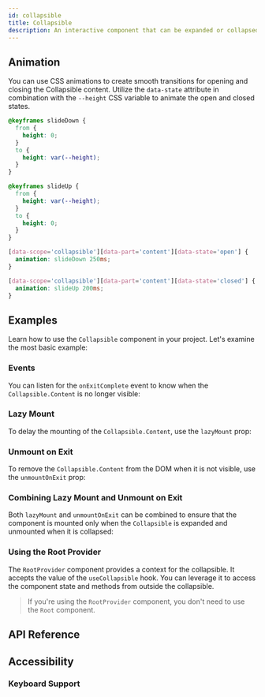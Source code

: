 ```yaml
---
id: collapsible
title: Collapsible
description: An interactive component that can be expanded or collapsed.
---
```


<ComponentPreview id="Collapsible" />

## Animation

You can use CSS animations to create smooth transitions for opening and closing the Collapsible content. Utilize the
`data-state` attribute in combination with the `--height` CSS variable to animate the open and closed states.

```css
@keyframes slideDown {
  from {
    height: 0;
  }
  to {
    height: var(--height);
  }
}

@keyframes slideUp {
  from {
    height: var(--height);
  }
  to {
    height: 0;
  }
}

[data-scope='collapsible'][data-part='content'][data-state='open'] {
  animation: slideDown 250ms;
}

[data-scope='collapsible'][data-part='content'][data-state='closed'] {
  animation: slideUp 200ms;
}
```

## Examples

Learn how to use the `Collapsible` component in your project. Let's examine the most basic example:

<Example id="basic" />

### Events

You can listen for the `onExitComplete` event to know when the `Collapsible.Content` is no longer visible:

<Example id="on-exit-complete" />

### Lazy Mount

To delay the mounting of the `Collapsible.Content`, use the `lazyMount` prop:

<Example id="lazy-mount" />

### Unmount on Exit

To remove the `Collapsible.Content` from the DOM when it is not visible, use the `unmountOnExit` prop:

<Example id="unmount-on-exit" />

### Combining Lazy Mount and Unmount on Exit

Both `lazyMount` and `unmountOnExit` can be combined to ensure that the component is mounted only when the `Collapsible`
is expanded and unmounted when it is collapsed:

<Example id="lazy-mount-and-unmount-on-exit" />

### Using the Root Provider

The `RootProvider` component provides a context for the collapsible. It accepts the value of the `useCollapsible` hook.
You can leverage it to access the component state and methods from outside the collapsible.

<Example id="root-provider" />

> If you're using the `RootProvider` component, you don't need to use the `Root` component.

## API Reference

<ComponentTypes id="collapsible" />

## Accessibility

### Keyboard Support

<KeyBindingsTable id="collapsible" />
